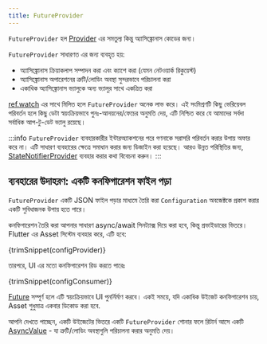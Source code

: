 ```yaml
---
title: FutureProvider
---
```



`FutureProvider` হল [Provider] এর সমতুল্য কিন্তু অ্যাসিঙ্ক্রোনাস কোডের জন্য।

`FutureProvider` সাধারণত এর জন্য ব্যবহৃত হয়:

- অ্যাসিঙ্ক্রোনাস ক্রিয়াকলাপ সম্পাদন করা এবং ক্যাশে করা (যেমন নেটওয়ার্ক রিকুয়েস্ট)
- অ্যাসিঙ্ক্রোনাস অপারেশনের ত্রুটি/লোডিং অবস্থা সুন্দরভাবে পরিচালনা করা
- একাধিক অ্যাসিঙ্ক্রোনাস ভ্যালুকে অন্য ভ্যালুর সাথে একত্রিত করা

[ref.watch] এর সাথে মিলিত হলে `FutureProvider` অনেক লাভ করে। এই সংমিশ্রণটি কিছু ভেরিয়েবল পরিবর্তন হলে কিছু ডেটা স্বয়ংক্রিয়ভাবে পুনঃ-আনয়নের/ফেচের অনুমতি দেয়, এটি নিশ্চিত করে যে আমাদের সর্বদা সর্বাধিক আপ-টু-ডেট ভ্যালু রয়েছে।

:::info
`FutureProvider` ব্যবহারকারীর ইন্টারঅ্যাকশনের পরে গণনাকে সরাসরি পরিবর্তন করার উপায় অফার করে না। এটি সাধারণ ব্যবহারের ক্ষেত্রে সমাধান করার জন্য ডিজাইন করা হয়েছে। আরও উন্নত পরিস্থিতির জন্য, [StateNotifierProvider] ব্যবহার করার কথা বিবেচনা করুন।
:::

## ব্যবহারের উদাহরণ: একটি কনফিগারেশন ফাইল পড়া

`FutureProvider` একটি JSON ফাইল পড়ার মাধ্যমে তৈরি করা `Configuration` অবজেক্টকে প্রকাশ করার একটি সুবিধাজনক উপায় হতে পারে।


কনফিগারেশন তৈরি করা আপনার সাধারণ async/await সিনট্যাক্স দিয়ে করা হবে, কিন্তু প্রভাইডারের ভিতরে। Flutter এর Asset সিস্টেম ব্যবহার করে, এটি হবে:

<CodeBlock>{trimSnippet(configProvider)}</CodeBlock>

তারপরে, UI এর মতো কনফিগারেশন রিড করতে পারেঃ

<CodeBlock>{trimSnippet(configConsumer)}</CodeBlock>

[Future] সম্পূর্ণ হলে এটি স্বয়ংক্রিয়ভাবে UI পুনর্নির্মাণ করবে।
একই সময়ে, যদি একাধিক উইজেট কনফিগারেশন চায়,
Asset শুধুমাত্র একবার ডিকোড করা হবে.

আপনি দেখতে পাচ্ছেন, একটি উইজেটের ভিতরে একটি `FutureProvider` শোনার ফলে রিটার্ন আসে
একটি [AsyncValue] - যা ত্রুটি/লোডিং অবস্থাগুলি পরিচালনা করার অনুমতি দেয়।

[ref.watch]: ../concepts/reading#using-refwatch-to-observe-a-provider
[statenotifierprovider]: ./state_notifier_provider
[provider]: ./provider
[asyncvalue]: https://pub.dev/documentation/riverpod/latest/riverpod/AsyncValue-class.html
[future]: https://api.dart.dev/dart-async/Future-class.html
[family]: ../concepts/modifiers/family
